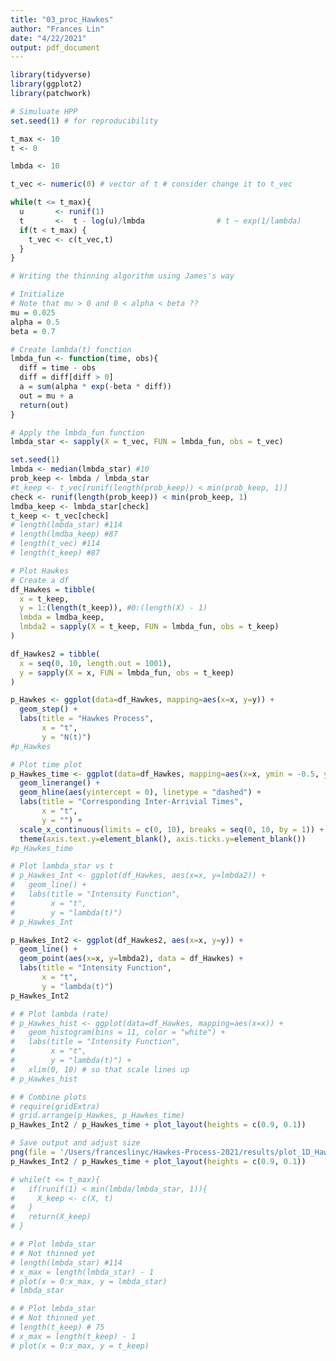```yaml
---
title: "03_proc_Hawkes"
author: "Frances Lin"
date: "4/22/2021"
output: pdf_document
---
```


```r
library(tidyverse)
library(ggplot2)
library(patchwork)
```

```r
# Simuluate HPP
set.seed(1) # for reproducibility

t_max <- 10
t <- 0

lmbda <- 10

t_vec <- numeric(0) # vector of t # consider change it to t_vec

while(t <= t_max){
  u       <- runif(1)
  t       <-  t - log(u)/lmbda                # t ~ exp(1/lambda)
  if(t < t_max) {
    t_vec <- c(t_vec,t)
  }
}
```

```r
# Writing the thinning algorithm using James's way 

# Initialize
# Note that mu > 0 and 0 < alpha < beta ??
mu = 0.025
alpha = 0.5
beta = 0.7

# Create lambda(t) function
lmbda_fun <- function(time, obs){
  diff = time - obs
  diff = diff[diff > 0]
  a = sum(alpha * exp(-beta * diff)) 
  out = mu + a 
  return(out)
}

# Apply the lmbda_fun function
lmbda_star <- sapply(X = t_vec, FUN = lmbda_fun, obs = t_vec)
```

```r
set.seed(1)
lmbda <- median(lmbda_star) #10
prob_keep <- lmbda / lmbda_star
#t_keep <- t_vec[runif(length(prob_keep)) < min(prob_keep, 1)]
check <- runif(length(prob_keep)) < min(prob_keep, 1)
lmdba_keep <- lmbda_star[check]
t_keep <- t_vec[check]
# length(lmbda_star) #114
# length(lmdba_keep) #87
# length(t_vec) #114
# length(t_keep) #87
```

```r
# Plot Hawkes
# Create a df
df_Hawkes = tibble(
  x = t_keep, 
  y = 1:(length(t_keep)), #0:(length(X) - 1)
  lmbda = lmdba_keep, 
  lmbda2 = sapply(X = t_keep, FUN = lmbda_fun, obs = t_keep)
)

df_Hawkes2 = tibble(
  x = seq(0, 10, length.out = 1001), 
  y = sapply(X = x, FUN = lmbda_fun, obs = t_keep)
)

p_Hawkes <- ggplot(data=df_Hawkes, mapping=aes(x=x, y=y)) +
  geom_step() + 
  labs(title = "Hawkes Process", 
       x = "t", 
       y = "N(t)")
#p_Hawkes
```

```r
# Plot time plot
p_Hawkes_time <- ggplot(data=df_Hawkes, mapping=aes(x=x, ymin = -0.5, ymax = 0.5)) +
  geom_linerange() + 
  geom_hline(aes(yintercept = 0), linetype = "dashed") + 
  labs(title = "Corresponding Inter-Arrivial Times", 
       x = "t", 
       y = "") +
  scale_x_continuous(limits = c(0, 10), breaks = seq(0, 10, by = 1)) + 
  theme(axis.text.y=element_blank(), axis.ticks.y=element_blank())
#p_Hawkes_time
```

```r
# Plot lambda_star vs t
# p_Hawkes_Int <- ggplot(df_Hawkes, aes(x=x, y=lmbda2)) + 
#   geom_line() +
#   labs(title = "Intensity Function",
#        x = "t", 
#        y = "lambda(t)") 
# p_Hawkes_Int

p_Hawkes_Int2 <- ggplot(df_Hawkes2, aes(x=x, y=y)) + 
  geom_line() + 
  geom_point(aes(x=x, y=lmbda2), data = df_Hawkes) +
  labs(title = "Intensity Function",
       x = "t", 
       y = "lambda(t)") 
p_Hawkes_Int2
```

```r
# # Plot lambda (rate)
# p_Hawkes_hist <- ggplot(data=df_Hawkes, mapping=aes(x=x)) + 
#   geom_histogram(bins = 11, color = "white") + 
#   labs(title = "Intensity Function",
#        x = "t", 
#        y = "lambda(t)") + 
#   xlim(0, 10) # so that scale lines up
# p_Hawkes_hist
```

```r
# # Combine plots
# require(gridExtra)
# grid.arrange(p_Hawkes, p_Hawkes_time)
p_Hawkes_Int2 / p_Hawkes_time + plot_layout(heights = c(0.9, 0.1))
```

```r
# Save output and adjust size
png(file = '/Users/franceslinyc/Hawkes-Process-2021/results/plot_1D_Hawkes.png', width = 450*2, height = 450*0.8)
p_Hawkes_Int2 / p_Hawkes_time + plot_layout(heights = c(0.9, 0.1))
```




```r
# while(t <= t_max){
#   if(runif(1) < min(lmbda/lmbda_star, 1)){
#     X_keep <- c(X, t)
#   }
#   return(X_keep)
# }
```

```r
# # Plot lmbda_star
# # Not thinned yet
# length(lmbda_star) #114
# x_max = length(lmbda_star) - 1
# plot(x = 0:x_max, y = lmbda_star)
# lmbda_star
```

```r
# # Plot lmbda_star
# # Not thinned yet
# length(t_keep) # 75
# x_max = length(t_keep) - 1
# plot(x = 0:x_max, y = t_keep)
```



